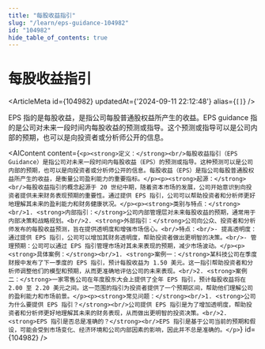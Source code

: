 ```yaml
---
title: "每股收益指引"
slug: "/learn/eps-guidance-104982"
id: "104982"
hide_table_of_contents: true
---
```



# 每股收益指引

<ArticleMeta id={104982} updatedAt={'2024-09-11 22:12:48'} alias={`[]`} />
<div className='border-solid border-b border-t-0 my-4 border-[var(--ifm-color-gray-300)]' />

EPS 指的是每股收益，是指公司每股普通股权益所产生的收益。EPS guidance 指的是公司对未来一段时间内每股收益的预测或指导。这个预测或指导可以是公司内部的预期，也可以是向投资者或分析师公开的信息。

<AIContent content={`<p><strong>定义：</strong><br/>每股收益指引（EPS Guidance）是指公司对未来一段时间内每股收益（EPS）的预测或指导。这种预测可以是公司内部的预期，也可以是向投资者或分析师公开的信息。每股收益（EPS）是指公司每股普通股权益所产生的收益，是衡量公司盈利能力的重要指标。</p><p><strong>起源：</strong><br/>每股收益指引的概念起源于 20 世纪中期，随着资本市场的发展，公司开始意识到向投资者提供未来财务表现预期的重要性。通过提供 EPS 指引，公司可以帮助投资者和分析师更好地理解其未来的盈利能力和财务健康状况。</p><p><strong>类别与特点：</strong><br/>1. <strong>内部指引：</strong>公司内部管理层对未来每股收益的预期，通常用于内部决策和战略规划。<br/>2. <strong>外部指引：</strong>公司向公众、投资者和分析师发布的每股收益预测，旨在提供透明度和增强市场信心。<br/>特点：<br/>- 提高透明度：通过提供 EPS 指引，公司可以增加其财务透明度，帮助投资者做出更明智的决策。<br/>- 管理预期：公司可以通过 EPS 指引管理市场对其未来表现的预期，减少市场波动。</p><p><strong>具体案例：</strong><br/>1. <strong>案例一：</strong>某科技公司在季度财报中发布了下一季度的 EPS 指引，预计每股收益为 1.50 美元。这一指引帮助投资者和分析师调整他们的模型和预期，从而更准确地评估公司的未来表现。<br/>2. <strong>案例二：</strong>一家零售公司在年度股东大会上提供了全年 EPS 指引，预计每股收益将在 2.00 至 2.20 美元之间。这一范围的指引为投资者提供了一个预期区间，帮助他们理解公司的盈利能力和市场前景。</p><p><strong>常见问题：</strong><br/>1. <strong>公司为什么要提供 EPS 指引？</strong><br/>公司提供 EPS 指引是为了增加透明度，帮助投资者和分析师更好地理解其未来的财务表现，从而做出更明智的投资决策。<br/>2. <strong>EPS 指引是否总是准确的？</strong><br/>EPS 指引是基于公司当前的预期和假设，可能会受到市场变化、经济环境和公司内部因素的影响，因此并不总是准确的。</p>`} id={104982} />
